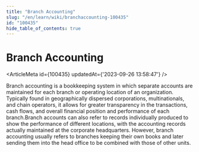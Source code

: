 ```yaml
---
title: "Branch Accounting"
slug: "/en/learn/wiki/branchaccounting-100435"
id: "100435"
hide_table_of_contents: true
---
```



# Branch Accounting

<ArticleMeta id={100435} updatedAt={'2023-09-26 13:58:47'} />
<div className='border-solid border-b border-t-0 my-4 border-[var(--ifm-color-gray-300)]' />

Branch accounting is a bookkeeping system in which separate accounts are maintained for each branch or operating location of an organization. Typically found in geographically dispersed corporations, multinationals, and chain operators, it allows for greater transparency in the transactions, cash flows, and overall financial position and performance of each branch.Branch accounts can also refer to records individually produced to show the performance of different locations, with the accounting records actually maintained at the corporate headquarters. However, branch accounting usually refers to branches keeping their own books and later sending them into the head office to be combined with those of other units.
